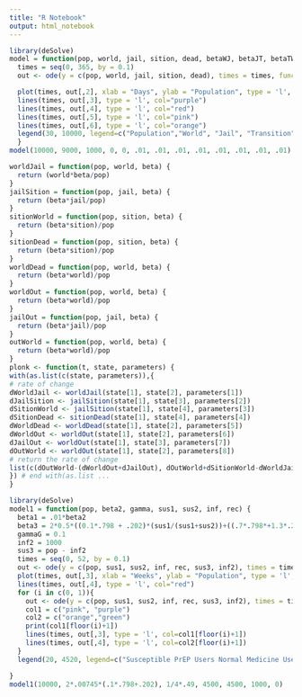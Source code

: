 ```yaml
---
title: "R Notebook"
output: html_notebook
---
```




```r
library(deSolve)
model = function(pop, world, jail, sition, dead, betaWJ, betaJT, betaTW, betaTD, betaWD, betaWO, betaJO, betaOW) {
  times = seq(0, 365, by = 0.1)
  out <- ode(y = c(pop, world, jail, sition, dead), times = times, func = plonk, parms = c(betaWJ, betaJT, betaTW, betaTD, betaWD, betaWO, betaJO, betaWO))

  plot(times, out[,2], xlab = "Days", ylab = "Population", type = 'l', ylim = c(0, 10000), col="royalblue")
  lines(times, out[,3], type = 'l', col="purple")
  lines(times, out[,4], type = 'l', col="red")
  lines(times, out[,5], type = 'l', col="pink")
  lines(times, out[,6], type = 'l', col="orange")
  legend(30, 10000, legend=c("Population","World", "Jail", "Transition", "Dead"), col=c("royalblue", "purple", "red", "pink", "orange"), lty=1, cex=0.8)
  }
model(10000, 9000, 1000, 0, 0, .01, .01, .01, .01, .01, .01, .01, .01)
```

```r
worldJail = function(pop, world, beta) {
  return (world*beta/pop)
}
jailSition = function(pop, jail, beta) {
  return (beta*jail/pop)
}
sitionWorld = function(pop, sition, beta) {
  return (beta*sition)/pop
}
sitionDead = function(pop, sition, beta) {
  return (beta*sition)/pop
}
worldDead = function(pop, world, beta) {
  return (beta*world)/pop
}
worldOut = function(pop, world, beta) {
  return (beta*world)/pop
}
jailOut = function(pop, jail, beta) {
  return (beta*jail)/pop
}
outWorld = function(pop, world, beta) {
  return (beta*world)/pop
}
plonk <- function(t, state, parameters) {
with(as.list(c(state, parameters)),{
# rate of change
dWorldJail <- worldJail(state[1], state[2], parameters[1])
dJailSition <- jailSition(state[1], state[3], parameters[2])
dSitionWorld <- jailSition(state[1], state[4], parameters[3])
dSitionDead <- sitionDead(state[1], state[4], parameters[4])
dWorldDead <- worldDead(state[1], state[2], parameters[5])
dWorldOut <- worldOut(state[1], state[2], parameters[6])
dJailOut <- worldOut(state[1], state[3], parameters[7])
dOutWorld <- worldOut(state[1], state[2], parameters[8])
# return the rate of change
list(c(dOutWorld-(dWorldOut+dJailOut), dOutWorld+dSitionWorld-dWorldJail-dWorldDead-dWorldOut, dWorldJail-dJailSition-dJailOut, dJailSition-dSitionWorld-dSitionDead, dWorldDead+dSitionDead))
}) # end with(as.list ...
}
```

```r
library(deSolve)
model1 = function(pop, beta2, gamma, sus1, sus2, inf, rec) {
  beta1 = .01*beta2
  beta3 = 2*0.5*((0.1*.798 + .202)*(sus1/(sus1+sus2))+((.7*.798*+1.3*.202)*(sus2/(sus1+sus2))))
  gammaG = 0.1
  inf2 = 1000
  sus3 = pop - inf2
  times = seq(0, 52, by = 0.1)
  out <- ode(y = c(pop, sus1, sus2, inf, rec, sus3, inf2), times = times, func = Sick, parms = c(beta1, beta2, gamma, beta3, gammaG))
  plot(times, out[,3], xlab = "Weeks", ylab = "Population", type = 'l', ylim = c(4480, 4520), col="royalblue", main = "Adherence to Medicine")
  lines(times, out[,4], type = 'l', col="red")
  for (i in c(0, 1)){
    out <- ode(y = c(pop, sus1, sus2, inf, rec, sus3, inf2), times = times, func = Sick, parms = c(beta1*25^(i-1+i*1), beta2, gamma, beta3, gammaG))
    col1 = c("pink", "purple")
    col2 = c("orange","green")
    print(col1[floor(i)+1])
    lines(times, out[,3], type = 'l', col=col1[floor(i)+1])
    lines(times, out[,4], type = 'l', col=col2[floor(i)+1])
  }
  legend(20, 4520, legend=c("Susceptible PrEP Users Normal Medicine Use", "Susceptible non PrEP Users Normal Medicine Use","Susceptible PrEP Users High Medicine Use","Susceptible non PrEP Users High Medicine Use","Susceptible PrEP Users Low Medicine Use","Susceptible non PrEP Users Low Medicine Use"), col=c("royalblue", "red", "pink", "orange", "purple", "green"), lty=1, cex=0.8)

}
model1(10000, 2*.00745*(.1*.798+.202), 1/4*.49, 4500, 4500, 1000, 0)
```